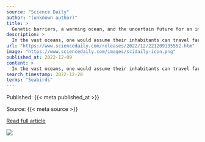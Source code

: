 ```yaml
---
source: "Science Daily"
author: "(unknown author)"
title: >
  Genetic barriers, a warming ocean, and the uncertain future for an important forage fish
description: >
  In the vast oceans, one would assume their inhabitants can travel far and wide and, as a result, populations of a species would mix freely. But this doesn't appear to be the case for a vital forage fish called the sand lance.
url: "https://www.sciencedaily.com/releases/2022/12/221209135552.htm"
image: "https://www.sciencedaily.com/images/scidaily-icon.png"
published_at: 2022-12-09
content: >
  In the vast oceans, one would assume their inhabitants can travel far and wide and, as a result, populations of a species would mix freely. But this doesn't appear to be the case for a vital forage f… [+5783 chars]
search_timestamp: 2022-12-28
terms: "Seabirds"
---
```



Published: {{< meta published_at >}}


Source: {{< meta source >}}


[Read full article]({{< meta url >}})



![](`r rmarkdown::metadata$image[1]`)
